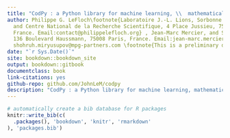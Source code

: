 --- 
title: "CodPy : a Python library for machine learning, \\  mathematical finance, and statistics"
author: Philippe G. LeFloch\footnote{Laboratoire J.-L. Lions, Sorbonne Universit\'e
  and Centre National de la Recherche Scientifique, 4 Place Jussieu, 75258 Paris,
  France. Email:contact@philippelefloch.org} , Jean-Marc Mercier, and Shohruh Miryusupov\footnote{MPG-Partners,
  136 Boulevard Haussmann, 75008 Paris, France. Email:jean-marc.mercier@mpg-partners.com, 
  shohruh.miryusupov@mpg-partners.com \footnote{This is a preliminary document, presenting an ongoing project which will be augmented by further material in the near future.}}
date: "`r Sys.Date()`"
site: bookdown::bookdown_site
output: bookdown::gitbook
documentclass: book
link-citations: yes
github-repo: github.com/JohnLeM/codpy
description: "CodPy : a Python library for machine learning, mathematical finance, and statistics."
---

```{r include=FALSE}
# automatically create a bib database for R packages
knitr::write_bib(c(
  .packages(), 'bookdown', 'knitr', 'rmarkdown'
), 'packages.bib')
```